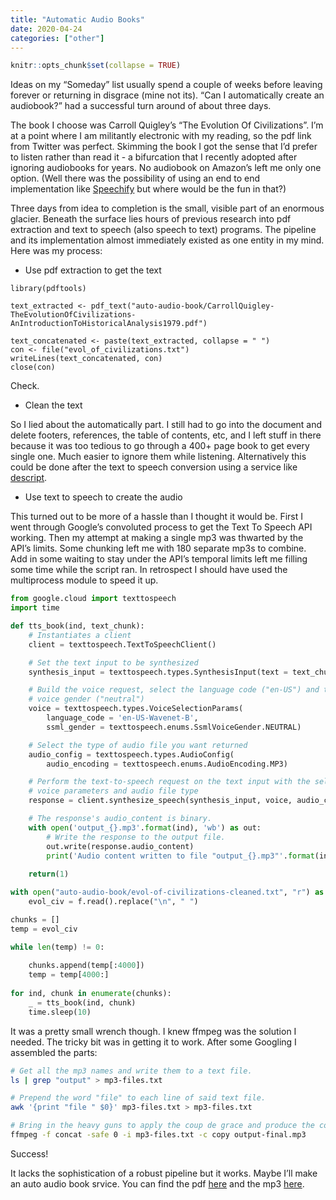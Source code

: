 ```yaml
---
title: "Automatic Audio Books"
date: 2020-04-24
categories: ["other"]
---
```


```r
knitr::opts_chunk$set(collapse = TRUE)
```

Ideas on my "Someday" list usually spend a couple of weeks before leaving forever or returning in disgrace (mine not its). "Can I automatically create an audiobook?" had a successful turn around of about three days. 

The book I choose was Carroll Quigley's "The Evolution Of Civilizations". I'm at a point where I am militantly electronic with my reading, so the pdf link from Twitter was perfect. Skimming the book I got the sense that I'd prefer to listen rather than read it - a bifurcation that I recently adopted after ignoring audiobooks for years. No audiobook on Amazon's left me only one option. (Well there was the possibility of using an end to end implementation like [Speechify](https://www.getspeechify.com/) but where would be the fun in that?)

Three days from idea to completion is the small, visible part of an enormous glacier. Beneath the surface lies hours of previous research into pdf extraction and text to speech (also speech to text) programs. The pipeline and its implementation almost immediately existed as one entity in my mind. Here was my process:

* Use pdf extraction to get the text

```
library(pdftools)

text_extracted <- pdf_text("auto-audio-book/CarrollQuigley-TheEvolutionOfCivilizations-AnIntroductionToHistoricalAnalysis1979.pdf")

text_concatenated <- paste(text_extracted, collapse = " ")
con <- file("evol_of_civilizations.txt")
writeLines(text_concatenated, con)
close(con)
```

Check.

* Clean the text

So I lied about the automatically part. I still had to go into the document and delete footers, references, the table of contents, etc, and I left stuff in there because it was too tedious to go through a 400+ page book to get every single one. Much easier to ignore them while listening. Alternatively this could be done after the text to speech conversion using a service like [descript](https://www.descript.com/). 

* Use text to speech to create the audio

This turned out to be more of a hassle than I thought it would be. First I went through Google's convoluted process to get the Text To Speech API working. Then my attempt at making a single mp3 was thwarted by the API's limits. Some chunking left me with 180 separate mp3s to combine. Add in some waiting to stay under the API's temporal limits left me filling some time while the script ran. In retrospect I should have used the multiprocess module to speed it up.

```python
from google.cloud import texttospeech
import time

def tts_book(ind, text_chunk):
    # Instantiates a client
    client = texttospeech.TextToSpeechClient()

    # Set the text input to be synthesized
    synthesis_input = texttospeech.types.SynthesisInput(text = text_chunk)

    # Build the voice request, select the language code ("en-US") and the ssml
    # voice gender ("neutral")
    voice = texttospeech.types.VoiceSelectionParams(
        language_code = 'en-US-Wavenet-B',
        ssml_gender = texttospeech.enums.SsmlVoiceGender.NEUTRAL)

    # Select the type of audio file you want returned
    audio_config = texttospeech.types.AudioConfig(
        audio_encoding = texttospeech.enums.AudioEncoding.MP3)

    # Perform the text-to-speech request on the text input with the selected
    # voice parameters and audio file type
    response = client.synthesize_speech(synthesis_input, voice, audio_config)

    # The response's audio_content is binary.
    with open('output_{}.mp3'.format(ind), 'wb') as out:
        # Write the response to the output file.
        out.write(response.audio_content)
        print('Audio content written to file "output_{}.mp3"'.format(ind))
        
    return(1)

with open("auto-audio-book/evol-of-civilizations-cleaned.txt", "r") as f:
    evol_civ = f.read().replace("\n", " ")

chunks = []
temp = evol_civ

while len(temp) != 0:
    
    chunks.append(temp[:4000])
    temp = temp[4000:]
    
for ind, chunk in enumerate(chunks): 
    _ = tts_book(ind, chunk)
    time.sleep(10)
```

It was a pretty small wrench though. I knew ffmpeg was the solution I needed. The tricky bit was in getting it to work. After some Googling I assembled the parts:

```bash
# Get all the mp3 names and write them to a text file.
ls | grep "output" > mp3-files.txt

# Prepend the word "file" to each line of said text file.
awk '{print "file " $0}' mp3-files.txt > mp3-files.txt

# Bring in the heavy guns to apply the coup de grace and produce the combined file
ffmpeg -f concat -safe 0 -i mp3-files.txt -c copy output-final.mp3
```

Success!

It lacks the sophistication of a robust pipeline but it works. Maybe I'll make an auto audio book srvice. You can find the pdf [here](https://archive.org/details/CarrollQuigley-TheEvolutionOfCivilizations-AnIntroductionTo/mode/2up) and the mp3 [here](https://drive.google.com/open?id=1LF0sS0gEhleakG6BEB8ItY47pUlro738).